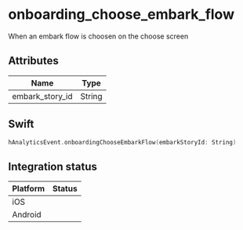 
# onboarding_choose_embark_flow
When an embark flow is choosen on the choose screen

## Attributes

| Name      | Type |
| ----------- | ----------- |
| embark_story_id      | String       |

## Swift

```swift
hAnalyticsEvent.onboardingChooseEmbarkFlow(embarkStoryId: String)
```

## Integration status

| Platform      | Status |
| ----------- | ----------- |
| iOS      | <GithubStatus query="hAnalyticsEvent.onboardingChooseEmbarkFlow" />       |
| Android      | <GithubStatus query="hAnalyticsEvent.Companion.onboardingChooseEmbarkFlow" />       |